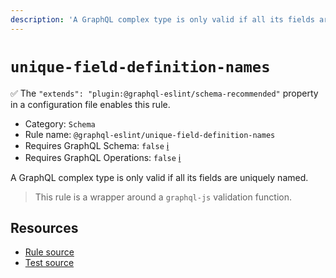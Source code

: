 ```yaml
---
description: 'A GraphQL complex type is only valid if all its fields are uniquely named.'
---
```


# `unique-field-definition-names`

✅ The `"extends": "plugin:@graphql-eslint/schema-recommended"` property in a configuration file
enables this rule.

- Category: `Schema`
- Rule name: `@graphql-eslint/unique-field-definition-names`
- Requires GraphQL Schema: `false`
  [ℹ️](/docs/getting-started#extended-linting-rules-with-graphql-schema)
- Requires GraphQL Operations: `false`
  [ℹ️](/docs/getting-started#extended-linting-rules-with-siblings-operations)

A GraphQL complex type is only valid if all its fields are uniquely named.

> This rule is a wrapper around a `graphql-js` validation function.

## Resources

- [Rule source](https://github.com/graphql/graphql-js/blob/main/src/validation/rules/UniqueFieldDefinitionNamesRule.ts)
- [Test source](https://github.com/graphql/graphql-js/tree/main/src/validation/__tests__/UniqueFieldDefinitionNamesRule-test.ts)
